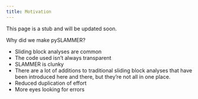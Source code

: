 ```yaml
---
title: Motivation 
---
```


::: {.callout-note}
This page is a stub and will be updated soon.
:::

Why did we make pySLAMMER?

* Sliding block analyses are common
* The code used isn't always transparent
* SLAMMER is clunky
* There are a lot of additions to traditional sliding block analyses that have been introduced here and there, but they're not all in one place.
* Reduced duplication of effort
* More eyes looking for errors